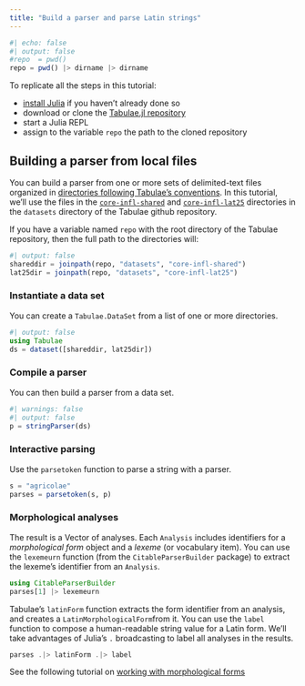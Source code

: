 ```yaml
---
title: "Build a parser and parse Latin strings"
---
```


```julia
#| echo: false
#| output: false
#repo  = pwd()
repo = pwd() |> dirname |> dirname

```


::: {.callout-tip collapse="true" title="Follow along"}

To replicate all the steps in this tutorial:

- [install Julia](https://julialang.org/downloads/) if you haven't already done so
- download or clone the [Tabulae.jl repository](https://github.com/neelsmith/Tabulae.jl)
- start a Julia REPL
- assign to the variable `repo` the path to the cloned repository
:::

## Building a parser from local files


You can build a parser from one or more sets of delimited-text files organized in [directories following Tabulae's conventions](https://neelsmith.quarto.pub/tabulae/reference/file_layout.html). In this tutorial, we'll use the files in the [`core-infl-shared`](https://github.com/neelsmith/Tabulae.jl/tree/main/datasets/core-infl-shared) and 
[`core-infl-lat25`](https://github.com/neelsmith/Tabulae.jl/tree/main/datasets/core-infl-lat25) directories in the `datasets` directory of the Tabulae github repository. 

If you have a variable named `repo` with the root directory of the Tabulae repository, then the full path to the directories will:

```julia
#| output: false
shareddir = joinpath(repo, "datasets", "core-infl-shared") 
lat25dir = joinpath(repo, "datasets", "core-infl-lat25") 
```

### Instantiate a data set

You can create a `Tabulae.DataSet` from a list of one or more directories.

```julia
#| output: false
using Tabulae
ds = dataset([shareddir, lat25dir])
```



### Compile a parser

You can then build a parser from a data set.

```julia
#| warnings: false
#| output: false
p = stringParser(ds)
```



### Interactive parsing

Use the `parsetoken` function to parse a string with a parser.


```julia
s = "agricolae"
parses = parsetoken(s, p)
```


### Morphological analyses

The result is a Vector of analyses. Each `Analysis` includes identifiers for a  *morphological form* object and a *lexeme* (or vocabulary item). You can use the `lexemeurn` function (from the `CitableParserBuilder` package) to extract the lexeme's identifier from an `Analysis`.


```julia
using CitableParserBuilder
parses[1] |> lexemeurn
```

Tabulae's `latinForm` function extracts the form identifier from an analysis, and creates a `LatinMorphologicalForm`from it.  You can use the `label` function to compose a human-readable string value for a Latin form. We'll take advantages of Julia's `.` broadcasting to label all analyses in the results.

```julia
parses .|> latinForm .|> label
```


See the following tutorial on [working with morphological forms](./forms.qmd)